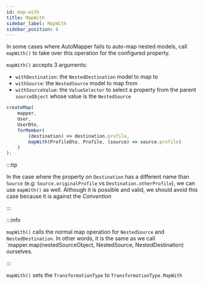 ```yaml
---
id: map-with
title: MapWith
sidebar_label: MapWith
sidebar_position: 6
---
```


In some cases where AutoMapper fails to auto-map nested models, call `mapWith()` to take over this operation for the configured property.

`mapWith()` accepts 3 arguments:

-   `withDestination`: the `NestedDestination` model to map to
-   `withSource`: the `NestedSource` model to map from
-   `withSourceValue`: the `ValueSelector` to select a property from the parent `sourceObject` whose value is the `NestedSource`

```ts
createMap(
    mapper,
    User,
    UserDto,
    forMember(
        (destination) => destination.profile,
        mapWith(ProfileDto, Profile, (source) => source.profile)
    )
);
```

:::tip

In the case where the property on `Destination` has a different name than `Source` (e.g: `Source.originalProfile` vs `Destination.otherProfile`), we can use `mapWith()` as well. Although it is possible and valid, we should avoid this case because it is against the _Convention_

:::

:::info

`mapWith()` calls the normal map operation for `NestedSource` and `NestedDestination`. In other words, it is the same as we call `mapper.map(nestedSourceObject, NestedSource, NestedDestination) ourselves.

:::

`mapWith()` sets the `TransformationType` to `TransformationType.MapWith`
